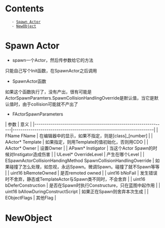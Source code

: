 = Contents =
    - [[#Spawn Actor|Spawn Actor]]
    - [[#NewObject|NewObject]]






= Spawn Actor =
* spawn一个Actor，然后传参数给它的方法
只能自己写个Init函数，在SpawnActor之后调用

* SpawnActor函数
如果这个函数执行了，没有产出，很有可能是ActorSpawnParamters.SpawnCollisionHandlingOverride是默认值，当它是默认值时，由于collision可能就不产出了
{{{class = "brush:c++"
	// 返回AActor的版本
	AActor* TheActor = GetWorld()->SpawnActor(ActorClass, LocationVector, RatationVector, ActorSpawnParamters);
	AActor* TheActor = GetWorld()->SpawnActor(ActorClass, Transform, ActorSpawnParamters);
	AActor* TheActor = GetWorld()->SpawnActorAbsolute(ActorClass, Transform, ActorSpawnParamters);
	
	// 返回指定派生类的版本
	AMyActor* TheMyActor = GetWorld()->SpawnActor<AMyActor::StaticClass()>(LocationVector, RatationVector, ActorSpawnParamters);
	AMyActor* TheMyActor = GetWorld()->SpawnActor<AMyActor::StaticClass()>(Transform, ActorSpawnParamters);
	AMyActor* TheMyActor = GetWorld()->SpawnActorAbsolute<AMyActor::StaticClass()>(ActorSpawnParamters);
	
	// 允许用SubActorClass Spawn然后尝试转化成父类的版本
	AMyActor* TheMyActor = GetWorld()->SpawnActor<AMyActor::StaticClass()>(SubActorClass, ActorSpawnParamters);
	AMyActor* TheMyActor = GetWorld()->SpawnActor<AMyActor::StaticClass()>(SubActorClass, LocationVector, RatationVector, ActorSpawnParamters);
	AMyActor* TheMyActor = GetWorld()->SpawnActor<AMyActor::StaticClass()>(SubActorClass, Transform, ActorSpawnParamters);
	AMyActor* TheMyActor = GetWorld()->SpawnActorAbsolute<AMyActor::StaticClass()>(SubActorClass, Transform, ActorSpawnParamters);
	
	// SpawnActorDeferred 与 UGameplayStatics::FinishSpawnActor连用的方法
}}}

* FActorSpawnParameters
| 参数                                                             | 意义                                                                  |
|------------------------------------------------------------------|-----------------------------------------------------------------------|
| FName FName                                                      | 在编辑器中的显示，如果不指定，则是[class]_[number]                    |
| AActor* Template                                                 | 如果指定，则用Template的值初始化，否则用CDO                           |
| AActor* Owner                                                    | 设置Owner                                                             |
| APawn* Instigator                                                | 当这个Actor Spawn的时候对Instigator造成伤害                           |
| ULevel* OverrideLevel                                            | 产生在哪个Level                                                       |
| ESpawnActorCollisionHandingMethod SpawnCollisionHandlingOverride | 如果碰撞了怎么处理，如忽视，永远Spawn。微调Spawn。碰撞了就不Spawn等等 |
| uint16 bRemoteOwned                                              | 是否remoted owned                                                     |
| uint16 bNoFail                                                   | 发生错误时不舍弃，静态或TemplateActor与Spawn类不同时，不会舍弃        |
| uint16 bDeferConstruction                                        | 是否在Spawn时执行Constructure，只在蓝图中起作用                       |
| uint16 bAllowDuringConstructScript                               | 如果正在Spawn则舍弃本次生成                                           |
| EObjectFlags                                                     | 其他Flag                                                              |

= NewObject =
{{{class = "brush:c++"
	T* UMyObject = NewObject<T>(Outer, NewObjectClass, NewObjectName);
}}}


